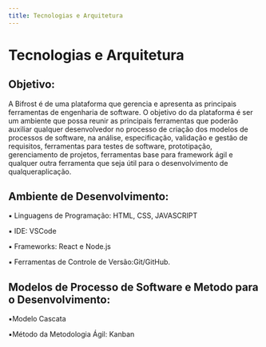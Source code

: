 ```yaml
---
title: Tecnologias e Arquitetura
---
```


# Tecnologias e Arquitetura

## Objetivo:


A Bifrost é de uma plataforma que gerencia e apresenta as principais ferramentas de engenharia de software. O objetivo do  da plataforma é ser um ambiente que possa reunir as principais ferramentas que poderão auxiliar qualquer desenvolvedor no processo de criação dos modelos de processos de software, na análise, especificação, validação e gestão de requisitos, ferramentas para testes de software, prototipação, gerenciamento de projetos,  ferramentas base para framework ágil e qualquer outra ferramenta que seja útil para o desenvolvimento de qualqueraplicação.


## Ambiente de Desenvolvimento:
▪️ Linguagens de Programação: HTML, CSS, JAVASCRIPT

▪️ IDE: VSCode

▪️ Frameworks: React e Node.js

▪️ Ferramentas de Controle de Versão:Git/GitHub.


## Modelos de Processo de Software e Metodo para o Desenvolvimento:

▪️Modelo Cascata

▪️Método da Metodologia Ágil: Kanban